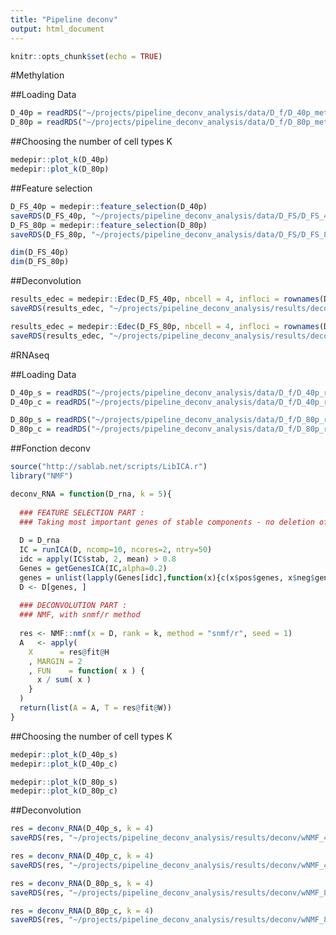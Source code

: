 ```yaml
---
title: "Pipeline deconv"
output: html_document
---
```


```r
knitr::opts_chunk$set(echo = TRUE)
```

#Methylation

##Loading Data
```r
D_40p = readRDS("~/projects/pipeline_deconv_analysis/data/D_f/D_40p_met.rds")
D_80p = readRDS("~/projects/pipeline_deconv_analysis/data/D_f/D_80p_met.rds")
```


##Choosing the number of cell types K 

```r
medepir::plot_k(D_40p)
medepir::plot_k(D_80p)

```

##Feature selection 

```r
D_FS_40p = medepir::feature_selection(D_40p)
saveRDS(D_FS_40p, "~/projects/pipeline_deconv_analysis/data/D_FS/D_FS_40p_met.rds")
D_FS_80p = medepir::feature_selection(D_80p)
saveRDS(D_FS_80p, "~/projects/pipeline_deconv_analysis/data/D_FS/D_FS_80p_met.rds")

dim(D_FS_40p)
dim(D_FS_80p)
```

##Deconvolution

```r
results_edec = medepir::Edec(D_FS_40p, nbcell = 4, infloci = rownames(D_FS_40p))
saveRDS(results_edec, "~/projects/pipeline_deconv_analysis/results/deconv/EDec_40p.rds")

results_edec = medepir::Edec(D_FS_80p, nbcell = 4, infloci = rownames(D_FS_80p))
saveRDS(results_edec, "~/projects/pipeline_deconv_analysis/results/deconv/EDec_80p.rds")
```

#RNAseq

##Loading Data
```r
D_40p_s = readRDS("~/projects/pipeline_deconv_analysis/data/D_f/D_40p_rna_s.rds")
D_40p_c = readRDS("~/projects/pipeline_deconv_analysis/data/D_f/D_40p_rna_c.rds")

D_80p_s = readRDS("~/projects/pipeline_deconv_analysis/data/D_f/D_80p_rna_s.rds")
D_80p_c = readRDS("~/projects/pipeline_deconv_analysis/data/D_f/D_80p_rna_c.rds")
```

##Fonction deconv

```r
source("http://sablab.net/scripts/LibICA.r")
library("NMF")

deconv_RNA = function(D_rna, k = 5){
  
  ### FEATURE SELECTION PART : 
  ### Taking most important genes of stable components - no deletion of duplicate ones
  
  D = D_rna
  IC = runICA(D, ncomp=10, ncores=2, ntry=50)
  idc = apply(IC$stab, 2, mean) > 0.8
  Genes = getGenesICA(IC,alpha=0.2)
  genes = unlist(lapply(Genes[idc],function(x){c(x$pos$genes, x$neg$genes)}))
  D <- D[genes, ]
  
  ### DECONVOLUTION PART : 
  ### NMF, with snmf/r method
  
  res <- NMF::nmf(x = D, rank = k, method = "snmf/r", seed = 1)
  A   <- apply(
    X      = res@fit@H
    , MARGIN = 2
    , FUN    = function( x ) {
      x / sum( x )
    }
  )
  return(list(A = A, T = res@fit@W))
}
```

##Choosing the number of cell types K 

```r
medepir::plot_k(D_40p_s)
medepir::plot_k(D_40p_c)

medepir::plot_k(D_80p_s)
medepir::plot_k(D_80p_c)
```

##Deconvolution

```r
res = deconv_RNA(D_40p_s, k = 4)
saveRDS(res, "~/projects/pipeline_deconv_analysis/results/deconv/wNMF_40p_s.rds")

res = deconv_RNA(D_40p_c, k = 4)
saveRDS(res, "~/projects/pipeline_deconv_analysis/results/deconv/wNMF_40p_c.rds")

res = deconv_RNA(D_80p_s, k = 4)
saveRDS(res, "~/projects/pipeline_deconv_analysis/results/deconv/wNMF_80p_s.rds")

res = deconv_RNA(D_80p_c, k = 4)
saveRDS(res, "~/projects/pipeline_deconv_analysis/results/deconv/wNMF_80p_c.rds")
```

